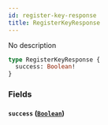 ```yaml
---
id: register-key-response
title: RegisterKeyResponse
---
```



No description

```graphql
type RegisterKeyResponse {
  success: Boolean!
}
```


### Fields

#### `success` ([`Boolean`](/reference/scalars/boolean))






